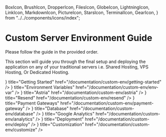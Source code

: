   BoxIcon,
  BrushIcon,
  DropperIcon,
  FilesIcon,
  GlobeIcon,
  LightningIcon,
  LinkIcon,
  MarkdownIcon,
  PictureIcon,
  StarsIcon,
  TerminalIcon,
  GearIcon,
} from "../../components/icons/index";

# Custom Server Environment Guide

<Callout type="default">Please follow the guide in the provided order.</Callout>

This section will guide you through the final setup and deploying the application on any of your traditional servers i.e. Shared Hosting, VPS Hosting, Or Dedicated Hosting.

<Cards>
  <Card
    icon={<FilesIcon />}
    title="Getting Started"
    href="/documentation/custom-env/getting-started"
  />
  <Card
    icon={<MarkdownIcon />}
    title="Environment Variables"
    href="/documentation/custom-env/env-var"
  />
  <Card
    icon={<StarsIcon />}
    title="Astria"
    href="/documentation/custom-env/astria"
  />
  <Card
    icon={<LinkIcon />}
    title="Resend"
    href="/documentation/custom-env/resend"
  />
  <Card
    icon={<TerminalIcon />}
    title="Payment Gateways"
    href="/documentation/custom-env/payment-gateway"
  />
  <Card
    icon={<GlobeIcon />}
    title="Database"
    href="/documentation/custom-env/database"
  />
  <Card
    icon={<GearIcon />}
    title="Google Analytics"
    href="/documentation/custom-env/analytics"
  />
  <Card
    icon={<BoxIcon />}
    title="Deployment"
    href="/documentation/custom-env/deploy"
  />
  <Card
    icon={<LightningIcon />}
    title="Customization"
    href="/documentation/custom-env/customize"
  />
</Cards>
